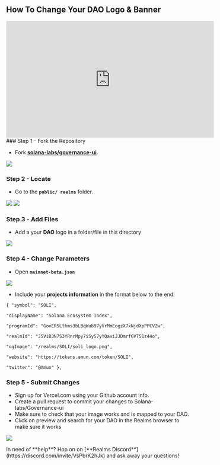 
## How To Change Your DAO Logo & Banner

<Callout type="info" emoji="▶️">
<iframe width="560" height="315" src="https://www.youtube.com/embed/t4nzLexzObE?si=eTUY5AtaZ9MzL0LU" title="YouTube video player" frameborder="0" allow="accelerometer; autoplay; clipboard-write; encrypted-media; gyroscope; picture-in-picture; web-share" allowFullScreen="allowFullScreen"></iframe>
</Callout>

<Steps>
### Step 1 - Fork the Repository

- Fork [**solana-labs/governance-ui**](https://github.com/solana-labs/governance-ui)**.**

![](../source/logo-banner/logo1.png)

### Step 2 - Locate

- Go to the **`public/ realms`** folder.

![](../source/logo-banner/logo2.png) 
![](../source/logo-banner/logo3.png)

### Step 3 - Add Files

- Add a your **DAO** logo in a folder/file in this directory

![](../source/logo-banner/logo4.png)

### Step 4 - Change Parameters

- Open **`mainnet-beta.json`**

![](../source/logo-banner/logo5.png)

- Include your **projects information** in the format below to the end:

```
{ "symbol": "SOLI",

"displayName": "Solana Ecosystem Index",

"programId": "GovER5Lthms3bLBqWub97yVrMmEogzX7xNjdXpPPCVZw",

"realmId": "J5ViB3N7S3YRnrMpy7iSy57yYQaviJJDmrfGVT51z44o",

"ogImage": "/realms/SOLI/soli_logo.png",

"website": "https://tokens.amun.com/token/SOLI",

"twitter": "@Amun" },
```

### Step 5 - Submit Changes

- Sign up for Vercel.com using your Github account info.
- Create a pull request to commit your changes to Solana-labs/Governance-ui
- Make sure to check that your image works and is mapped to your DAO.
- Click on preview and search for your DAO in the Realms browser to make sure it works

![](../source/logo-banner/logo6.png)
</Steps>

<Callout type="default" emoji="👉">
In need of **help**? Hop on on [**Realms Discord**](https://discord.com/invite/VsPbrK2hJk) and ask away your questions!
</Callout>